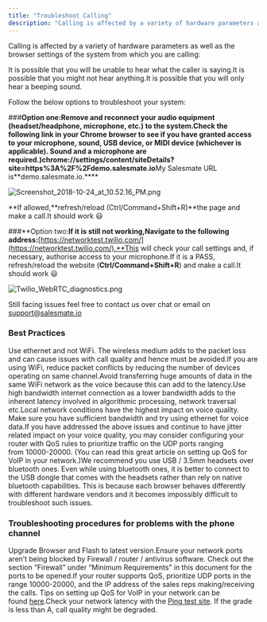 ```yaml
---
title: "Troubleshoot Calling"
description: "Calling is affected by a variety of hardware parameters as well as the browser settings of the system from which you are calling:"
---
```


Calling is affected by a variety of hardware parameters as well as the browser settings of the system from which you are calling:

It is possible that you will be unable to hear what the caller is saying.It is possible that you might not hear anything.It is possible that you will only hear a beeping sound.

Follow the below options to troubleshoot your system:

###**Option one:**Remove and reconnect your audio equipment (**headset/headphone, microphone, etc.**) to the system.Check the following link in your Chrome browser to see if you have granted access to your microphone, sound, USB device, or MIDI device (whichever is applicable). Sound and a microphone are required.)chrome://settings/content/siteDetails?site=https%3A%2F%2F**demo.salesmate.io**My Salesmate URL is**demo.salesmate.io.****

![Screenshot_2018-10-24_at_10.52.16_PM.png](./images/Screenshot-2018-10-24-at-10.52.16-PM.png)

**If allowed,**refresh/reload (Ctrl/Command+Shift+R)**the page and make a call.It should work 😃

###**Option two:**If it is still not working,Navigate to the following address:**[https://networktest.twilio.com/](https://networktest.twilio.com/).**This will check your call settings and, if necessary, authorise access to your microphone.If it is a PASS, refresh/reload the website (**Ctrl/Command+Shift+R**) and make a call.It should work 😃

![Twilio_WebRTC_diagnostics.png](./images/Screenshot-2018-10-24-at-10.52.16-PM.png)

Still facing issues feel free to contact us over chat or email on [support@salesmate.io](mailto:support@salesmate.io)

### Best Practices

Use ethernet and not WiFi. The wireless medium adds to the packet loss and can cause issues with call quality and hence must be avoided.If you are using WiFi, reduce packet conflicts by reducing the number of devices operating on same channel.Avoid transferring huge amounts of data in the same WiFi network as the voice because this can add to the latency.Use high bandwidth internet connection as a lower bandwidth adds to the inherent latency involved in algorithmic processing, network traversal etc.Local network conditions have the highest impact on voice quality. Make sure you have sufficient bandwidth and try using ethernet for voice data.If you have addressed the above issues and continue to have jitter related impact on your voice quality, you may consider configuring your router with QoS rules to prioritize traffic on the UDP ports ranging from 10000-20000. (You can read this great article on setting up QoS for VoIP in your network.)We recommend you use USB / 3.5mm headsets over bluetooth ones. Even while using bluetooth ones, it is better to connect to the USB dongle that comes with the headsets rather than rely on native bluetooth capabilities. This is because each browser behaves differently with different hardware vendors and it becomes impossibly difficult to troubleshoot such issues.

### Troubleshooting procedures for problems with the phone channel

Upgrade Browser and Flash to latest version.Ensure your network ports aren’t being blocked by Firewall / router / antivirus software. Check out the section “Firewall” under “Minimum Requirements” in this document for the ports to be opened.If your router supports QoS, prioritize UDP ports in the range 10000-20000, and the IP address of the sales reps making/receiving the calls. Tips on setting up QoS for VoIP in your network can be found [here](http://www.pcworld.com/article/212867/optimize_your_office_router_for_voip_video.html).Check your network latency with the [Ping test site](http://www.pingtest.net/). If the grade is less than A, call quality might be degraded.​
